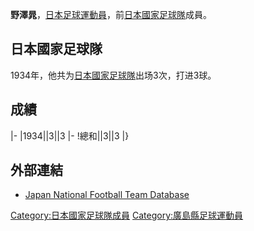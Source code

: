 {{Infobox football biography
|name=野澤晁
|image=
|fullname=野澤晁
|birth_date=
|cityofbirth=[[廣島縣|廣島縣]]
|countryofbirth=[[日本|日本]]
|height=
|position=[[前鋒_(足球)|前鋒]]
|currentclub=
|years=
|clubs=
|caps(goals)=
|nationalyears=1934
|nationalteam=[[日本國家足球隊|日本]]
|nationalcaps(goals)=3 (3)
}}
'''野澤晁'''，[[日本|日本]][[足球|足球]][[運動員|運動員]]，前[[日本國家足球隊|日本國家足球隊]]成員。

==日本國家足球隊==
1934年，他共为[[日本國家足球隊|日本國家足球隊]]出场3次，打进3球。

==成績==
{{Football player national team statistics|JPN}}
|-
|1934||3||3
|-
!總和||3||3
|}

==外部連結==
{{Reflist}}
*[https://web.archive.org/web/20140407100421/http://www.japannationalfootballteam.com/en/players_unknown/37.html Japan National Football Team Database]

{{Japan-sport-bio-stub}}
{{Soccer-player-stub}}
[[Category:日本國家足球隊成員|Category:日本國家足球隊成員]]
[[Category:廣島縣足球運動員|Category:廣島縣足球運動員]]